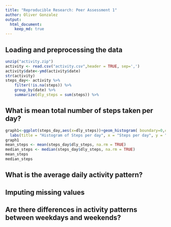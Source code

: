 ```yaml
---
title: "Reproducible Research: Peer Assessment 1"
author: Oliver Gonzalez
output: 
  html_document:
    keep_md: true
---
```



## Loading and preprocessing the data
```r
unzip("activity.zip")
activity <- read.csv("activity.csv",header = TRUE, sep=',')
activity$date<-ymd(activity$date)
str(activity)
steps_day<- activity %>%
    filter(!is.na(steps)) %>%
    group_by(date) %>%
    summarize(dly_steps = sum(steps)) %>%
```


## What is mean total number of steps taken per day?
```r
graph1<-ggplot(steps_day,aes(x=dly_steps))+geom_histogram( boundary=0,col="darkblue",fill="darkgreen",binwidth = 1200) +
  labs(title = "Histogram of Steps per day", x = "Steps per day", y = "Frequency")+scale_x_continuous(breaks=seq(0,25000,2500))+scale_y_continuous(breaks=seq(0,26,2))
graph1
mean_steps <- mean(steps_day$dly_steps, na.rm = TRUE)
median_steps <- median(steps_day$dly_steps, na.rm = TRUE)
mean_steps
median_steps
```

## What is the average daily activity pattern?



## Imputing missing values



## Are there differences in activity patterns between weekdays and weekends?
